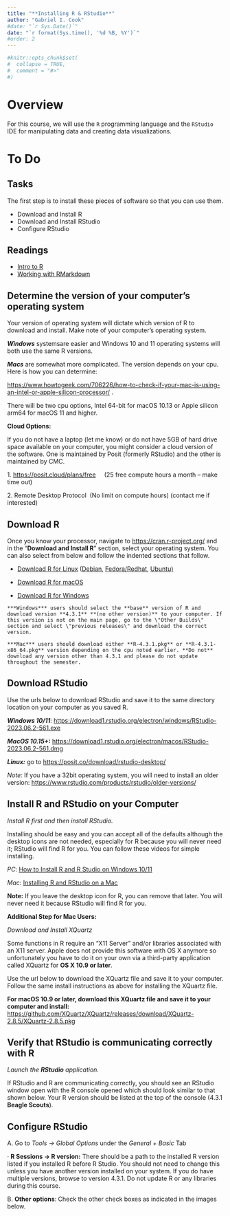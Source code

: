 ```yaml
---
title: "**Installing R & RStudio**"
author: "Gabriel I. Cook"
#date: "`r Sys.Date()`"
date: "`r format(Sys.time(), '%d %B, %Y')`"
#order: 2 
---
```


```r
#knitr::opts_chunk$set(
#  collapse = TRUE,
#  comment = "#>"
#)

```
# **Overview**

For this course, we will use the `R` programming language and the `RStudio` IDE for manipulating data and creating data visualizations.

# **To Do**

## **Tasks**

The first step is to install these pieces of software so that you can use them. 

-   Download and Install R
-   Download and Install RStudio
-   Configure RStudio

## **Readings**

- [Intro to R](https://psyteachr.github.io/ads-v2/01-intro.html)
- [Working with RMarkdown](https://socviz.co/gettingstarted.html#work-in-plain-text-using-rmarkdown)


## **Determine the version of your computer's operating system**

Your version of operating system will dictate which version of R to download and install. Make note of your computer's operating system.

***Windows*** systemsare easier and Windows 10 and 11 operating systems will both use the same R versions.

***Macs*** are somewhat more complicated. The version depends on your cpu. Here is how you can determine:

<https://www.howtogeek.com/706226/how-to-check-if-your-mac-is-using-an-intel-or-apple-silicon-processor/> .

There will be two cpu options, Intel 64-bit for macOS 10.13 or Apple silicon arm64 for macOS 11 and higher.

**Cloud Options:**

If you do not have a laptop (let me know) or do not have 5GB of hard drive space available on your computer, you might consider a cloud version of the software. One is maintained by Posit (formerly RStudio) and the other is maintained by CMC.

1. <https://posit.cloud/plans/free>     (25 free compute hours a month -- make time out)

2. Remote Desktop Protocol  (No limit on compute hours) (contact me if interested)

## **Download R**

Once you know your processor, navigate to <https://cran.r-project.org/> and in the "**Download and Install R**" section, select your operating system. You can also select from below and follow the indented sections that follow.

-   [Download R for Linux](https://cran.r-project.org/bin/linux/) ([Debian](https://cran.r-project.org/bin/linux/debian), [Fedora/Redhat](https://cran.r-project.org/bin/linux/fedora), [Ubuntu)](https://cran.r-project.org/bin/linux/ubuntu)

-   [Download R for macOS](https://cran.r-project.org/bin/macosx/)

-   [Download R for Windows](https://cran.r-project.org/bin/windows/)

```         
***Windows*** users should select the **base** version of R and download version **4.3.1** **(no other version)** to your computer. If this version is not on the main page, go to the \"Other Builds\" section and select \"previous releases\" and download the correct version.

***Mac*** users should download either **R-4.3.1.pkg** or **R-4.3.1-x86_64.pkg** version depending on the cpu noted earlier. **Do not** download any version other than 4.3.1 and please do not update throughout the semester.
```

## **Download RStudio**

Use the urls below to download RStudio and save it to the same directory location on your computer as you saved R.  

***Windows 10/11***: <https://download1.rstudio.org/electron/windows/RStudio-2023.06.2-561.exe>

***MacOS 10.15+:*** <https://download1.rstudio.org/electron/macos/RStudio-2023.06.2-561.dmg>

***Linux:*** go to <https://posit.co/download/rstudio-desktop/>

*Note:* If you have a 32bit operating system, you will need to install an older version: <https://www.rstudio.com/products/rstudio/older-versions/>

## **Install R and RStudio on your Computer**

*Install R first and then install RStudio.*

Installing should be easy and you can accept all of the defaults although the desktop icons are not needed, especially for R because you will never need it; RStudio will find R for you. You can follow these videos for simple installing.

*PC*: [How to Install R and R Studio on Windows 10/11](https://www.youtube.com/watch?v=_2sewGCA0y4)

*Mac*: [Installing R and RStudio on a Mac](https://www.youtube.com/watch?v=H6Tfgt5gtWQ)

**Note:** If you leave the desktop icon for R, you can remove that later. You will never need it because RStudio will find R for you.

**Additional Step for Mac Users:**

*Download and Install XQuartz*

Some functions in R require an "X11 Server" and/or libraries associated with an X11 server. Apple does not provide this software with OS X anymore so unfortunately you have to do it on your own via a third-party application called XQuartz for **OS X 10.9 or later**.

Use the url below to download the XQuartz file and save it to your computer. Follow the same install instructions as above for installing the XQuartz file.

**For macOS 10.9 or later, download this XQuartz file and save it to your computer and install:** <https://github.com/XQuartz/XQuartz/releases/download/XQuartz-2.8.5/XQuartz-2.8.5.pkg>

## **Verify that RStudio is communicating correctly with R**

*Launch the **RStudio** application.*

If RStudio and R are communicating correctly, you should see an RStudio window open with the R console opened which should look similar to that shown below. Your R version should be listed at the top of the console (4.3.1 **Beagle Scouts**).

## **Configure RStudio**

A. Go to *Tools -\> Global Options* under the *General + Basic* Tab

· **R Sessions -\> R version:** There should be a path to the installed R version listed if you installed R before R Studio. You should not need to change this unless you have another version installed on your system. If you do have multiple versions, browse to version 4.3.1. Do not update R or any libraries during this course.

B. **Other options**: Check the other check boxes as indicated in the images below.
